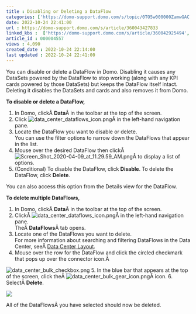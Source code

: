 ```yaml
---
title : Disabling or Deleting a DataFlow
categories: ['https://domo-support.domo.com/s/topic/0TO5w000000ZamwGAC']
date: 2022-10-24 22:41:00
url : https://domo-support.domo.com/s/article/360043427833
linked_kbs :  ['https://domo-support.domo.com/s/article/360042925494', 'https://domo-support.domo.com/s/knowledge-base', 'https://domo-support.domo.com/s/article/360043429953', 'https://domo-support.domo.com/s/article/360047553253', 'https://domo-support.domo.com/s/article/360043429933', 'https://domo-support.domo.com/s/article/360043429693', 'https://domo-support.domo.com/s/topic/0TO5w000000ZamwGAC', 'https://domo-support.domo.com/s/article/360043427833', 'https://domo-support.domo.com/s/article/360043429913']
article_id : 000004557
views : 4,090
created_date : 2022-10-24 22:14:00
last updated : 2022-10-24 22:41:00
---
```




You can disable or delete a DataFlow in Domo. Disabling it causes any DataSets powered by the DataFlow to stop working (along with any KPI cards powered by those DataSets) but keeps the DataFlow itself intact. Deleting it disables the DataSets and cards and also removes it from Domo.


**To disable or delete a DataFlow,**


1. In Domo, clickÂ **Data**Â in the toolbar at the top of the screen.
2. Click ![data_center_dataflows_icon.png](data_center_dataflows_icon.png)Â in the left-hand navigation pane.
3. Locate the DataFlow you want to disable or delete.  
 You can use the filter options to narrow down the DataFlows that appear in the list.
4. Mouse over the desired DataFlow then clickÂ ![Screen_Shot_2020-04-09_at_11.29.59_AM.png](Screen_Shot_2020-04-09_at_11.29.59_AM.png)Â to display a list of options.
5. (Conditional) To disable the DataFlow, click **Disable**. To delete the DataFlow, click **Delete**.


You can also access this option from the Details view for the DataFlow.


**To delete multiple DataFlows,**


1. In Domo, clickÂ **Data**Â in the toolbar at the top of the screen.
2. ClickÂ ![data_center_dataflows_icon.png](data_center_dataflows_icon.png)Â in the left-hand navigation pane.  
 TheÂ **DataFlows**Â tab opens.
3. Locate one of the DataFlows you want to delete.  
 For more information about searching and filtering DataFlows in the Data Center, seeÂ [Data Center Layout](https://domo-support.domo.com/s/article/360047553253?language=en_US).
4. Mouse over the row for the DataFlow and click the circled checkmark that pops up over the connector icon.Â   
   
 ![data_center_bulk_checkbox.png](data_center_bulk_checkbox.png)
5. In the blue bar that appears at the top of the screen, click theÂ ![data_center_bulk_gear_icon.png](data_center_bulk_gear_icon.png)Â icon.
6. SelectÂ **Delete**.  
   
 ![](5.png)


All of the DataFlowsÂ you have selected should now be deleted.